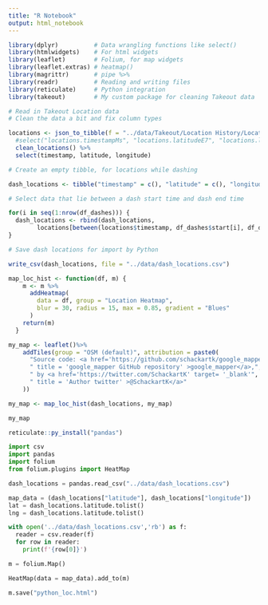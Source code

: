```yaml
---
title: "R Notebook"
output: html_notebook
---
```


```r
library(dplyr)          # Data wrangling functions like select()
library(htmlwidgets)    # For html widgets
library(leaflet)        # Folium, for map widgets
library(leaflet.extras) # heatmap()
library(magrittr)       # pipe %>% 
library(readr)          # Reading and writing files
library(reticulate)     # Python integration
library(takeout)        # My custom package for cleaning Takeout data

# Read in Takeout Location data
# Clean the data a bit and fix column types

locations <- json_to_tibble(f = "../data/Takeout/Location History/Location History.json") %>%
  #select("locations.timestampMs", "locations.latitudeE7", "locations.longitudeE7", "locations.accuracy") %>% 
  clean_locations() %>%
  select(timestamp, latitude, longitude)

# Create an empty tibble, for locations while dashing

dash_locations <- tibble("timestamp" = c(), "latitude" = c(), "longitude" = c())

# Select data that lie between a dash start time and dash end time

for(i in seq(1:nrow(df_dashes))) {
  dash_locations <- rbind(dash_locations,
        locations[between(locations$timestamp, df_dashes$start[i], df_dashes$end[i]),])
}

# Save dash locations for import by Python

write_csv(dash_locations, file = "../data/dash_locations.csv")
```

```r
map_loc_hist <- function(df, m) {
    m <- m %>%
      addHeatmap(
        data = df, group = "Location Heatmap",
        blur = 30, radius = 15, max = 0.85, gradient = "Blues"
      )
    return(m)
  }
```


```r
my_map <- leaflet()%>%
    addTiles(group = "OSM (default)", attribution = paste0(
      "Source code: <a href='https://github.com/schackartk/google_mapper' target= '_blank'",
      " title = 'google_mapper GitHub repository' >google_mapper</a>,",
      " by <a href='https://twitter.com/SchackartK' target= '_blank'",
      " title = 'Author twitter' >@SchackartK</a>"
    ))

my_map <- map_loc_hist(dash_locations, my_map)

my_map
```


```r
reticulate::py_install("pandas")

```

```python
import csv
import pandas
import folium
from folium.plugins import HeatMap

dash_locations = pandas.read_csv("../data/dash_locations.csv")

map_data = (dash_locations["latitude"], dash_locations["longitude"])
lat = dash_locations.latitude.tolist()
lng = dash_locations.latitude.tolist()

with open('../data/dash_locations.csv','rb') as f:
  reader = csv.reader(f)
  for row in reader:
    print(f'{row[0]}')

m = folium.Map()

HeatMap(data = map_data).add_to(m)

m.save("python_loc.html")
```



